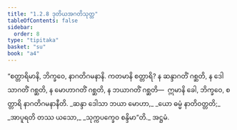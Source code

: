 ```yaml
---
title: "1.2.8 ဒုတိယအဂတိသုတ္တ"
tableOfContents: false
sidebar:
  order: 8
type: "tipitaka"
basket: "su"
book: "a4"
---
```



<DynamicBreadcrumb />

<Division number="18" book="a4" e="ch" v="15" p="326">

<Paragraph number="115" book="a4">
“စတ္တာရိမာနိ, ဘိက္ခဝေ, နာဂတိဂမနာနိ. ကတမာနိ စတ္တာရိ? န ဆန္ဒာဂတိံ ဂစ္ဆတိ, န ဒေါသာဂတိံ ဂစ္ဆတိ, န မောဟာဂတိံ ဂစ္ဆတိ, န ဘယာဂတိံ ဂစ္ဆတိ—  ဣမာနိ ခေါ, ဘိက္ခဝေ, စတ္တာရိ နာဂတိဂမနာနီတိ.
</Paragraph>

<Paragraph number="116" type="verses" book="a4">
_ဆန္ဒာ ဒေါသာ ဘယာ မောဟာ,_  
_ယော ဓမ္မံ နာတိဝတ္တတိ;_  
_အာပူရတိ တဿ ယသော,_  
_သုက္ကပက္ခေဝ စန္ဒိမာ”တိ._  


</Paragraph>
</Division>

<Paragraph number="117" type="center" book="a4">
အဋ္ဌမံ.
</Paragraph>